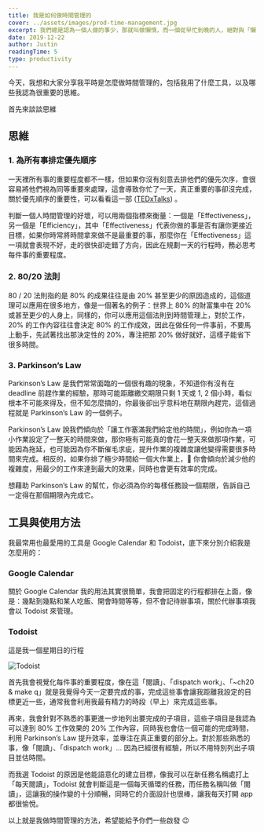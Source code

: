 ```yaml
---
title: 我是如何做時間管理的
cover: ../assets/images/prod-time-management.jpg
excerpt: 我們總是認為一個人做的事少，那就叫做懶惰，而一個從早忙到晚的人，絕對與「懶惰」二字無緣
date: 2019-12-22
author: Justin
readingTime: 5
type: productivity
---
```


今天，我想和大家分享我平時是怎麼做時間管理的，包括我用了什麼工具，以及哪些我認為很重要的思維。

首先來談談思維

## 思維

### 1. 為所有事排定優先順序

一天裡所有事的重要程度都不一樣，但如果你沒有刻意去排他們的優先次序，會很容易將他們視為同等重要來處理，這會導致你忙了一天，真正重要的事卻沒完成，關於優先順序的重要性，可以看看這一部 ([TEDxTalks](https://www.youtube.com/watch?v=REMIND0mOmQ)) 。

判斷一個人時間管理的好壞，可以用兩個指標來衡量：一個是「Effectiveness」，另一個是「Efficiency」，其中「Effectiveness」代表你做的事是否有讓你更接近目標，如果你時常將時間拿來做不是最重要的事，那麼你在「Effectiveness」這一項就會表現不好，走的很快卻走錯了方向，因此在規劃一天的行程時，務必思考每件事的重要程度。

### 2. 80/20 法則

80 / 20 法則指的是 80% 的成果往往是由 20% 甚至更少的原因造成的，這個道理可以應用在很多地方，像是一個著名的例子：世界上 80% 的財富集中在 20% 或甚至更少的人身上，同樣的，你可以應用這個法則到時間管理上，對於工作，20% 的工作內容往往會決定 80% 的工作成效，因此在做任何一件事前，不要馬上動手，先試著找出那決定性的 20%，專注把那 20% 做好就好，這樣子能省下很多時間。

### 3. Parkinson’s Law

Parkinson’s Law 是我們常常面臨的一個很有趣的現象，不知道你有沒有在 deadline 前趕作業的經驗，那時可能距離繳交期限只剩 1 天或 1, 2 個小時，看似根本不可能來得及，但不知怎麼搞的，你最後卻出乎意料地在期限內趕完，這個過程就是 Parkinson’s Law 的一個例子。

Parkinson’s Law 說我們傾向於「讓工作塞滿我們給定他的時間」，例如你為一項小作業設定了一整天的時間來做，那你極有可能真的會花一整天來做那項作業，可能因為拖延，也可能因為你不斷催毛求疵，提升作業的複雜度讓他變得需要很多時間來完成。相反的，如果你排了極少時間給一個大作業上， 你會傾向於減少他的複雜度，用最少的工作來達到最大的效果，同時也會更有效率的完成。

想藉助 Parkinson’s Law 的幫忙，你必須為你的每樣任務設一個期限，告訴自己一定得在那個期限內完成它。

## 工具與使用方法

我最常用也最愛用的工具是 Google Calendar 和 Todoist，底下來分別介紹我是怎麼用的：

### Google Calendar

關於 Google Calendar 我的用法其實很簡單，我會把固定的行程都排在上面，像是：幾點到幾點和某人吃飯、開會時間等等，但不會記待辦事項，關於代辦事項我會以 Todoist 來管理。

### Todoist

這是我一個星期日的行程

![Todoist](../assets/images/productivity/todoist.png)

首先我會視覺化每件事的重要程度，像在這「閱讀」、「dispatch work」、「~ch20 & make q」就是我覺得今天一定要完成的事，完成這些事會讓我距離我設定的目標更近一些，通常我會利用我最有精力的時段（早上）來完成這些事。

再來，我會針對不熟悉的事更進一步地列出要完成的子項目，這些子項目是我認為可以達到 80% 工作效果的 20% 工作內容，同時我也會估一個可能的完成時間，利用 Parkinson’s Law 提升效率，並專注在真正重要的部分上。對於那些熟悉的事，像「閱讀」、「dispatch work」… 因為已經很有經驗，所以不用特別列出子項目並估時間。

而我選 Todoist 的原因是他能語意化的建立目標，像我可以在新任務名稱處打上「每天閱讀」，Todoist 就會判斷這是一個每天循環的任務，而任務名稱叫做「閱讀」，這讓我的操作變的十分順暢，同時它的介面設計也很棒，讓我每天打開 app 都很愉悅。

以上就是我做時間管理的方法，希望能給予你們一些啟發 😉
